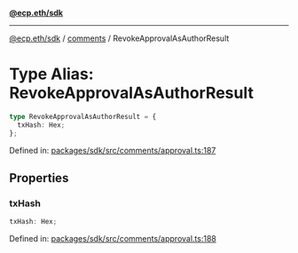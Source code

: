[**@ecp.eth/sdk**](../../index.mdx)

***

[@ecp.eth/sdk](/sdk-reference/index.mdx) / [comments](/sdk-reference/comments/index.mdx) / RevokeApprovalAsAuthorResult

# Type Alias: RevokeApprovalAsAuthorResult

```ts
type RevokeApprovalAsAuthorResult = {
  txHash: Hex;
};
```

Defined in: [packages/sdk/src/comments/approval.ts:187](https://github.com/ecp-eth/comments-monorepo/blob/main/packages/sdk/src/comments/approval.ts#L187)

## Properties

### txHash

```ts
txHash: Hex;
```

Defined in: [packages/sdk/src/comments/approval.ts:188](https://github.com/ecp-eth/comments-monorepo/blob/main/packages/sdk/src/comments/approval.ts#L188)
